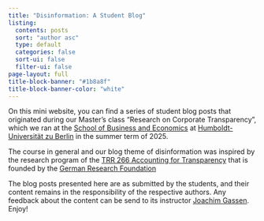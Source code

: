 ```yaml
---
title: "Disinformation: A Student Blog"
listing:
  contents: posts
  sort: "author asc"
  type: default
  categories: false
  sort-ui: false
  filter-ui: false
page-layout: full
title-block-banner: "#1b8a8f"
title-block-banner-color: "white"
---
```


On this mini website, you can find a series of student blog posts that originated during our Master's class "Research on Corporate Transparency", which we ran at the [School of Business and Economics](https://www.wiwi.hu-berlin.de/en/mainpage) at [Humboldt-Universität zu Berlin](https://www.hu-berlin.de/en) in the summer term of 2025.

The course in general and our blog theme of disinformation was inspired by the research program of the [TRR 266 Accounting for Transparency](https://www.accounting-for-transparency.de) that is founded by the [German Research Foundation](https://www.dfg.de/en) 

The blog posts presented here are as submitted by the students, and their content remains in the responsibility of the respective authors. Any feedback about the content can be send to its instructor [Joachim Gassen](mailto:gasssen@wiwi.hu-berlin.de). Enjoy!